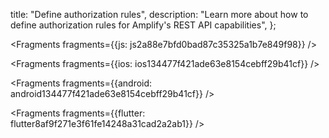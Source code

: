   title: "Define authorization rules",
  description: "Learn more about how to define authorization rules for Amplify's REST API capabilities",
};






<Fragments fragments={{js: js2a88e7bfd0bad87c35325a1b7e849f98}} />



<Fragments fragments={{ios: ios134477f421ade63e8154cebff29b41cf}} />



<Fragments fragments={{android: android134477f421ade63e8154cebff29b41cf}} />



<Fragments fragments={{flutter: flutter8af9f271e3f61fe14248a31cad2a2ab1}} />
